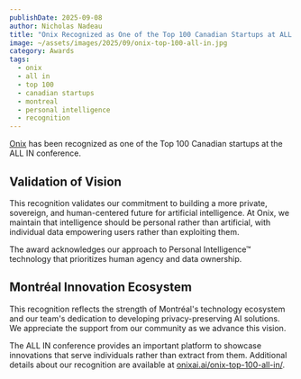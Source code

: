 ```yaml
---
publishDate: 2025-09-08
author: Nicholas Nadeau
title: "Onix Recognized as One of the Top 100 Canadian Startups at ALL IN Conference"
image: ~/assets/images/2025/09/onix-top-100-all-in.jpg
category: Awards
tags:
  - onix
  - all in
  - top 100
  - canadian startups
  - montreal
  - personal intelligence
  - recognition
---
```


[Onix](https://onixai.ai/) has been recognized as one of the Top 100 Canadian startups at the ALL IN conference.

## Validation of Vision

This recognition validates our commitment to building a more private, sovereign, and human-centered future for artificial intelligence. At Onix, we maintain that intelligence should be personal rather than artificial, with individual data empowering users rather than exploiting them.

The award acknowledges our approach to Personal Intelligence™ technology that prioritizes human agency and data ownership.

## Montréal Innovation Ecosystem

This recognition reflects the strength of Montréal's technology ecosystem and our team's dedication to developing privacy-preserving AI solutions. We appreciate the support from our community as we advance this vision.

The ALL IN conference provides an important platform to showcase innovations that serve individuals rather than extract from them. Additional details about our recognition are available at [onixai.ai/onix-top-100-all-in/](https://onixai.ai/onix-top-100-all-in/).
